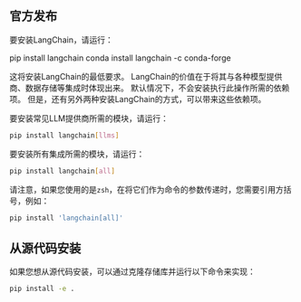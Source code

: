 ## 官方发布

要安装LangChain，请运行：


<Tabs>
  <TabItem value="pip" label="Pip" default>
    <CodeBlock language="bash">pip install langchain</CodeBlock>
  </TabItem>
  <TabItem value="conda" label="Conda">
    <CodeBlock language="bash">conda install langchain -c conda-forge</CodeBlock>
  </TabItem>
</Tabs>

这将安装LangChain的最低要求。
LangChain的价值在于将其与各种模型提供商、数据存储等集成时体现出来。
默认情况下，不会安装执行此操作所需的依赖项。
但是，还有另外两种安装LangChain的方式，可以带来这些依赖项。

要安装常见LLM提供商所需的模块，请运行：

```bash
pip install langchain[llms]
```

要安装所有集成所需的模块，请运行：

```bash
pip install langchain[all]
```

请注意，如果您使用的是`zsh`，在将它们作为命令的参数传递时，您需要引用方括号，例如：

```bash
pip install 'langchain[all]'
```

## 从源代码安装

如果您想从源代码安装，可以通过克隆存储库并运行以下命令来实现：

```bash
pip install -e .
```
